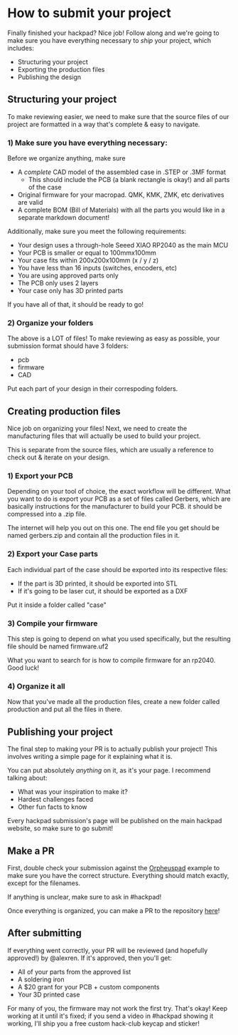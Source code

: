 # How to submit your project

Finally finished your hackpad? Nice job! Follow along and we're going to make sure you have everything necessary to *ship* your project, which includes:

- Structuring your project
- Exporting the production files
- Publishing the design


## Structuring your project
To make reviewing easier, we need to make sure that the source files of our project are formatted in a way that's complete & easy to navigate.

### 1) Make sure you have everything necessary:

Before we organize anything, make sure 
- A *complete* CAD model of the assembled case in .STEP or .3MF format
    - This should include the PCB (a blank rectangle is okay!) and all parts of the case
- Original firmware for your macropad. QMK, KMK, ZMK, etc derivatives are valid
- A complete BOM (Bill of Materials) with all the parts you would like in a separate markdown document!

Additionally, make sure you meet the following requirements:
- Your design uses a through-hole Seeed XIAO RP2040 as the main MCU
- Your PCB is smaller or equal to 100mmx100mm
- Your case fits within 200x200x100mm (x / y / z)
- You have less than 16 inputs (switches, encoders, etc)
- You are using approved parts only
- The PCB only uses 2 layers
- Your case only has 3D printed parts

If you have all of that, it should be ready to go!

### 2) Organize your folders
The above is a LOT of files! To make reviewing as easy as possible, your submission format should have 3 folders:
- pcb
- firmware
- CAD

Put each part of your design in their correspoding folders.

## Creating production files
Nice job on organizing your files! Next, we need to create the manufacturing files that will actually be used to build your project.

This is separate from the source files, which are usually a reference to check out & iterate on your design.

### 1) Export your PCB
Depending on your tool of choice, the exact workflow will be different. What you want to do is export your PCB as a set of files called Gerbers, which are basically instructions for the
 manufacturer to build your PCB. it should be compressed into a .zip file.

The internet will help you out on this one. The end file you get should be named gerbers.zip and contain all the production files in it.

### 2) Export your Case parts
Each individual part of the case should be exported into its respective files:
- If the part is 3D printed, it should be exported into STL 
- If it's going to be laser cut, it should be exported as a DXF

Put it inside a folder called "case"

### 3) Compile your firmware
This step is going to depend on what you used specifically, but the resulting file should be named firmware.uf2

What you want to search for is how to compile firmware for an rp2040. Good luck!

### 4) Organize it all
Now that you've made all the production files, create a new folder called production and put all the files in there.

## Publishing your project
The final step to making your PR is to actually publish your project! This involves writing a simple page for it explaining what it is.

You can put absolutely *anything* on it, as it's your page. I recommend talking about:

- What was your inspiration to make it?
- Hardest challenges faced
- Other fun facts to know

Every hackpad submission's page will be published on the main hackpad website, so make sure to go submit!

## Make a PR 
First, double check your submission against the [Orpheuspad](https://github.com/hackclub/hackpad/tree/main/hackpads/orpheuspad) example to make sure you have the correct structure. Everything should match exactly, except for the filenames.

If anything is unclear, make sure to ask in #hackpad!

Once everything is organized, you can make a PR to the repository [here](https://github.com/hackclub/hackpad)!

## After submitting
If everything went correctly, your PR will be reviewed (and hopefully approved!) by @alexren. If it's approved, then you'll get:
- All of your parts from the approved list
- A soldering iron
- A $20 grant for your PCB + custom components
- Your 3D printed case

For many of you, the firmware may not work the first try. That's okay! Keep working at it until it's fixed; if you send a video in #hackpad showing it working, I'll ship you a free custom hack-club keycap and sticker!
